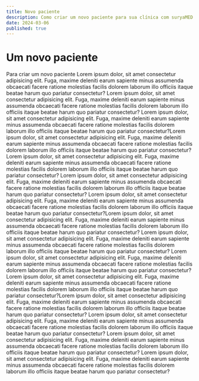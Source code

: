 ```yaml
---
title: Novo paciente
description: Como criar um novo paciente para sua clínica com suryaMED.
date: 2024-03-06
published: true
---
```


# Um novo paciente

Para criar um novo paciente
Lorem ipsum dolor, sit amet consectetur adipisicing elit. Fuga, maxime deleniti earum sapiente minus assumenda obcaecati facere ratione molestias facilis dolorem laborum illo officiis itaque beatae harum quo pariatur consectetur?
Lorem ipsum dolor, sit amet consectetur adipisicing elit. Fuga, maxime deleniti earum sapiente minus assumenda obcaecati facere ratione molestias facilis dolorem laborum illo officiis itaque beatae harum quo pariatur consectetur?
Lorem ipsum dolor, sit amet consectetur adipisicing elit. Fuga, maxime deleniti earum sapiente minus assumenda obcaecati facere ratione molestias facilis dolorem laborum illo officiis itaque beatae harum quo pariatur consectetur?Lorem ipsum dolor, sit amet consectetur adipisicing elit. Fuga, maxime deleniti earum sapiente minus assumenda obcaecati facere ratione molestias facilis dolorem laborum illo officiis itaque beatae harum quo pariatur consectetur?
Lorem ipsum dolor, sit amet consectetur adipisicing elit. Fuga, maxime deleniti earum sapiente minus assumenda obcaecati facere ratione molestias facilis dolorem laborum illo officiis itaque beatae harum quo pariatur consectetur?
Lorem ipsum dolor, sit amet consectetur adipisicing elit. Fuga, maxime deleniti earum sapiente minus assumenda obcaecati facere ratione molestias facilis dolorem laborum illo officiis itaque beatae harum quo pariatur consectetur?
Lorem ipsum dolor, sit amet consectetur adipisicing elit. Fuga, maxime deleniti earum sapiente minus assumenda obcaecati facere ratione molestias facilis dolorem laborum illo officiis itaque beatae harum quo pariatur consectetur?Lorem ipsum dolor, sit amet consectetur adipisicing elit. Fuga, maxime deleniti earum sapiente minus assumenda obcaecati facere ratione molestias facilis dolorem laborum illo officiis itaque beatae harum quo pariatur consectetur?
Lorem ipsum dolor, sit amet consectetur adipisicing elit. Fuga, maxime deleniti earum sapiente minus assumenda obcaecati facere ratione molestias facilis dolorem laborum illo officiis itaque beatae harum quo pariatur consectetur?
Lorem ipsum dolor, sit amet consectetur adipisicing elit. Fuga, maxime deleniti earum sapiente minus assumenda obcaecati facere ratione molestias facilis dolorem laborum illo officiis itaque beatae harum quo pariatur consectetur?
Lorem ipsum dolor, sit amet consectetur adipisicing elit. Fuga, maxime deleniti earum sapiente minus assumenda obcaecati facere ratione molestias facilis dolorem laborum illo officiis itaque beatae harum quo pariatur consectetur?Lorem ipsum dolor, sit amet consectetur adipisicing elit. Fuga, maxime deleniti earum sapiente minus assumenda obcaecati facere ratione molestias facilis dolorem laborum illo officiis itaque beatae harum quo pariatur consectetur?
Lorem ipsum dolor, sit amet consectetur adipisicing elit. Fuga, maxime deleniti earum sapiente minus assumenda obcaecati facere ratione molestias facilis dolorem laborum illo officiis itaque beatae harum quo pariatur consectetur?
Lorem ipsum dolor, sit amet consectetur adipisicing elit. Fuga, maxime deleniti earum sapiente minus assumenda obcaecati facere ratione molestias facilis dolorem laborum illo officiis itaque beatae harum quo pariatur consectetur?
Lorem ipsum dolor, sit amet consectetur adipisicing elit. Fuga, maxime deleniti earum sapiente minus assumenda obcaecati facere ratione molestias facilis dolorem laborum illo officiis itaque beatae harum quo pariatur consectetur?